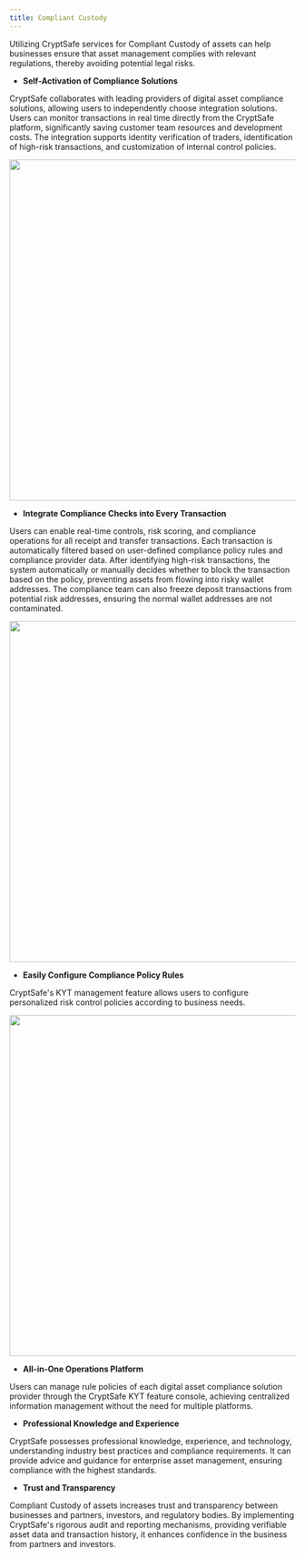```yaml
---
title: Compliant Custody
---
```


Utilizing CryptSafe services for Compliant Custody of assets can help businesses ensure that asset management complies with relevant regulations, thereby avoiding potential legal risks.

* **Self-Activation of Compliance Solutions**

CryptSafe collaborates with leading providers of digital asset compliance solutions, allowing users to independently choose integration solutions. Users can monitor transactions in real time directly from the CryptSafe platform, significantly saving customer team resources and development costs. The integration supports identity verification of traders, identification of high-risk transactions, and customization of internal control policies.

<div className="w-full flex items-center justify-center">
    <img src="/images/introduction/openkyt-en.png" width="600"/>
</div>

* **Integrate Compliance Checks into Every Transaction**

Users can enable real-time controls, risk scoring, and compliance operations for all receipt and transfer transactions. Each transaction is automatically filtered based on user-defined compliance policy rules and compliance provider data. After identifying high-risk transactions, the system automatically or manually decides whether to block the transaction based on the policy, preventing assets from flowing into risky wallet addresses. The compliance team can also freeze deposit transactions from potential risk addresses, ensuring the normal wallet addresses are not contaminated.

<div className="w-full flex items-center justify-center">
    <img src="/images/introduction/processkyt-en.png" width="600"/>
</div>

* **Easily Configure Compliance Policy Rules**

CryptSafe's KYT management feature allows users to configure personalized risk control policies according to business needs.

<div className="w-full flex items-center justify-center">
    <img src="/images/introduction/kytstrategy-en.png" width="600"/>
</div>

* **All-in-One Operations Platform**

Users can manage rule policies of each digital asset compliance solution provider through the CryptSafe KYT feature console, achieving centralized information management without the need for multiple platforms.

* **Professional Knowledge and Experience**

CryptSafe possesses professional knowledge, experience, and technology, understanding industry best practices and compliance requirements. It can provide advice and guidance for enterprise asset management, ensuring compliance with the highest standards.

* **Trust and Transparency**

Compliant Custody of assets increases trust and transparency between businesses and partners, investors, and regulatory bodies. By implementing CryptSafe's rigorous audit and reporting mechanisms, providing verifiable asset data and transaction history, it enhances confidence in the business from partners and investors.
